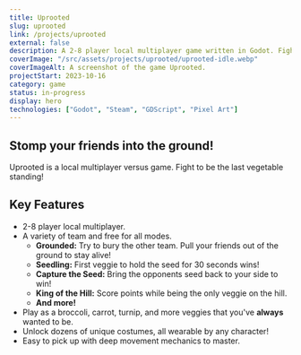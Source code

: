 ```yaml
---
title: Uprooted
slug: uprooted
link: /projects/uprooted
external: false
description: A 2-8 player local multiplayer game written in Godot. Fight to be the last vegetable standing!
coverImage: "/src/assets/projects/uprooted/uprooted-idle.webp"
coverImageAlt: A screenshot of the game Uprooted.
projectStart: 2023-10-16
category: game
status: in-progress
display: hero
technologies: ["Godot", "Steam", "GDScript", "Pixel Art"]
---
```


## Stomp your friends into the ground!
Uprooted is a local multiplayer versus game. Fight to be the last vegetable standing!

## Key Features
- 2-8 player local multiplayer.
- A variety of team and free for all modes.
  - <strong>Grounded:</strong> Try to bury the other team. Pull your friends out of the ground to stay alive!
  - <strong>Seedling:</strong> First veggie to hold the seed for 30 seconds wins!
  - <strong>Capture the Seed:</strong> Bring the opponents seed back to your side to win!
  - <strong>King of the Hill:</strong> Score points while being the only veggie on the hill.
  - <strong>And more!</strong>
- Play as a broccoli, carrot, turnip, and more veggies that you've <strong>always</strong> wanted to be.
- Unlock dozens of unique costumes, all wearable by any character!
- Easy to pick up with deep movement mechanics to master.

